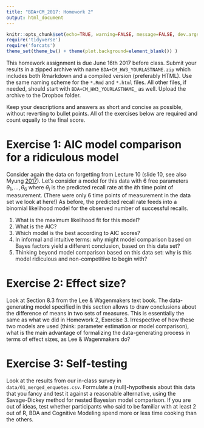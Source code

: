 ```yaml
---
title: "BDA+CM_2017: Homework 2"
output: html_document
---
```


```r
knitr::opts_chunk$set(echo=TRUE, warning=FALSE, message=FALSE, dev.args = list(bg = 'transparent'), fig.align='center')
require('tidyverse')
require('forcats')
theme_set(theme_bw() + theme(plot.background=element_blank()) )
```

This homework assignment is due June 16th 2017 before class. Submit your results in a zipped archive with name `BDA+CM_HW3_YOURLASTNAME.zip` which includes both Rmarkdown and a compiled version (preferably HTML). Use the same naming scheme for the `*.Rmd` and `*.html` files. All other files, if needed, should start with `BDA+CM_HW3_YOURLASTNAME_` as well. Upload the archive to the Dropbox folder.

Keep your descriptions and answers as short and concise as possible, without reverting to bullet points. All of the exercises below are required and count equally to the final score.

# Exercise 1: AIC model comparison for a ridiculous model

Consider again the data on forgetting from Lecture 10 (slide 10, see also Myung [2017](http://www.sciencedirect.com/science/article/pii/S0022249602000287)). Let's consider a model for this data with 6 free parameters $\theta_1, \dots, \theta_6$ where $\theta_i$ is the predicted recall rate at the $i$th time point of measurement. (There were only 6 time points of measurement in the data set we look at here!) As before, the predicted recall rate feeds into a binomial likelihood model for the observed number of successful recalls.

1. What is the maximum likelihood fit for this model?
2. What is the AIC?
3. Which model is the best according to AIC scores?
4. In informal and intuitive terms: why might model comparison based on Bayes factors yield a different conclusion, based on this data set?
5. Thinking beyond model comparison based on this data set: why is this model ridiculous and non-competitive to begin with? 

# Exercise 2: Effect size?

Look at Section 8.3 from the Lee & Wagenmakers text book. The data-generating model specified in this section allows to draw conclusions about the difference of means in two sets of measures. This is essentially the same as what we did in Homework 2, Exercise 3. Irrespective of how these two models are used (think: parameter estimation or model comparison), what is the main advantage of formalizing the data-generating process in terms of effect sizes, as Lee & Wagenmakers do?

# Exercise 3: Self-testing

Look at the results from our in-class survey in `data/01_merged_enquetes.csv`. Formulate a (null)-hypothesis about this data that you fancy and test it against a reasonable alternative, using the Savage-Dickey method for nested Bayesian model comparison. If you are out of ideas, test whether participants who said to be familiar with at least 2 out of R, BDA and Cognitive Modeling spend more or less time cooking than the others.